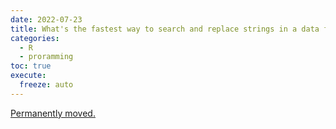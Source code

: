 ```yaml
---
date: 2022-07-23
title: What's the fastest way to search and replace strings in a data frame?
categories:
  - R
  - proramming
toc: true
execute:
  freeze: auto
---
```


[Permanently moved.](../../posts/2022-07-23-grepl_vs_stringi.qmd)
